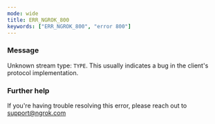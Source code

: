 ```yaml
---
mode: wide
title: ERR_NGROK_800
keywords: ["ERR_NGROK_800", "error 800"]
---
```



### Message

Unknown stream type: `TYPE`.
This usually indicates a bug in the client's protocol implementation.

<ErrorDetails />

### Further help

If you're having trouble resolving this error, please reach out to [support@ngrok.com](mailto:support@ngrok.com?subject=Help%20with%20ERR_NGROK_800)
